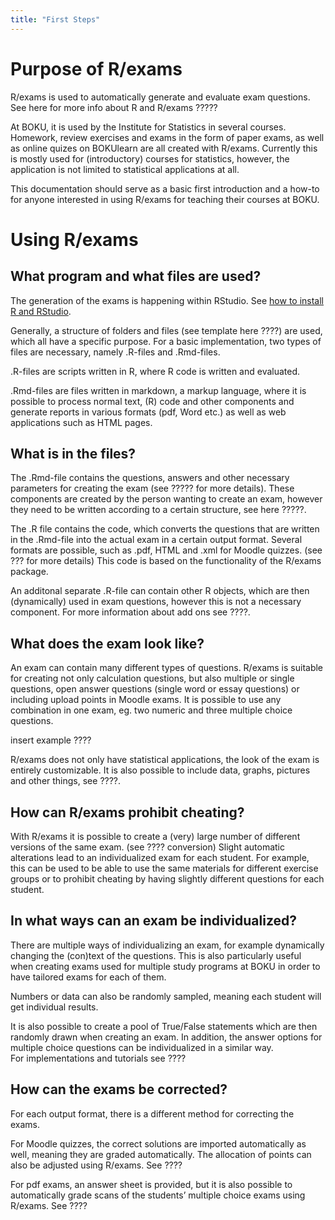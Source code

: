 ```yaml
---
title: "First Steps"
---
```


# Purpose of R/exams

R/exams is used to automatically generate and evaluate exam questions. See here for more info about R and R/exams ?????

At BOKU, it is used by the Institute for Statistics in several courses. Homework, review exercises and exams in the form of paper exams, as well as online quizes on BOKUlearn are all created with R/exams. Currently this is mostly used for (introductory) courses for statistics, however, the application is not limited to statistical applications at all.

This documentation should serve as a basic first introduction and a how-to for anyone interested in using R/exams for teaching their courses at BOKU.

# Using R/exams

## What program and what files are used?

The generation of the exams is happening within RStudio. See [how to install R and RStudio](https://statistik.boku.ac.at/stat-lehre/doku.php?id=statistik_mit_r:rstudio:rstudio_installation:start).

Generally, a structure of folders and files (see template here ????) are used, which all have a specific purpose. For a basic implementation, two types of files are necessary, namely .R-files and .Rmd-files.

.R-files are scripts written in R, where R code is written and evaluated.

.Rmd-files are files written in markdown, a markup language, where it is possible to process normal text, (R) code and other components and generate reports in various formats (pdf, Word etc.) as well as web applications such as HTML pages.

## What is in the files?

The .Rmd-file contains the questions, answers and other necessary parameters for creating the exam (see ????? for more details). These components are created by the person wanting to create an exam, however they need to be written according to a certain structure, see here ?????.

The .R file contains the code, which converts the questions that are written in the .Rmd-file into the actual exam in a certain output format. Several formats are possible, such as .pdf, HTML and .xml for Moodle quizzes. (see ??? for more details) This code is based on the functionality of the R/exams package.

An additonal separate .R-file can contain other R objects, which are then (dynamically) used in exam questions, however this is not a necessary component. For more information about add ons see ????.

## What does the exam look like?

An exam can contain many different types of questions. R/exams is suitable for creating not only calculation questions, but also multiple or single questions, open answer questions (single word or essay questions) or including upload points in Moodle exams. It is possible to use any combination in one exam, eg. two numeric and three multiple choice questions.

insert example ????

R/exams does not only have statistical applications, the look of the exam is entirely customizable. It is also possible to include data, graphs, pictures and other things, see ????.

## How can R/exams prohibit cheating?

With R/exams it is possible to create a (very) large number of different versions of the same exam. (see ???? conversion) Slight automatic alterations lead to an individualized exam for each student. For example, this can be used to be able to use the same materials for different exercise groups or to prohibit cheating by having slightly different questions for each student.

## In what ways can an exam be individualized?

There are multiple ways of individualizing an exam, for example dynamically changing the (con)text of the questions. This is also particularly useful when creating exams used for multiple study programs at BOKU in order to have tailored exams for each of them.

Numbers or data can also be randomly sampled, meaning each student will get individual results.

It is also possible to create a pool of True/False statements which are then randomly drawn when creating an exam. In addition, the answer options for multiple choice questions can be individualized in a similar way.\
For implementations and tutorials see ????

## How can the exams be corrected?

For each output format, there is a different method for correcting the exams.

For Moodle quizzes, the correct solutions are imported automatically as well, meaning they are graded automatically. The allocation of points can also be adjusted using R/exams. See ????

For pdf exams, an answer sheet is provided, but it is also possible to automatically grade scans of the students' multiple choice exams using R/exams. See ????
